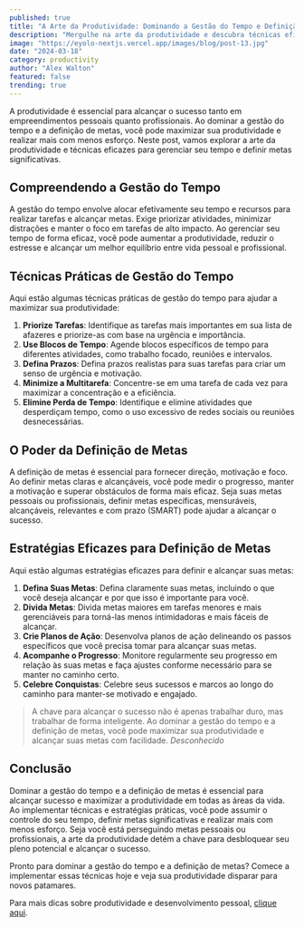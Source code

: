 ```yaml
---
published: true
title: "A Arte da Produtividade: Dominando a Gestão do Tempo e Definição de Metas"
description: "Mergulhe na arte da produtividade e descubra técnicas eficazes para gerenciar seu tempo, definir metas significativas e maximizar sua produtividade para alcançar o sucesso em seus empreendimentos."
image: "https://eyolo-nextjs.vercel.app/images/blog/post-13.jpg"
date: "2024-03-18"
category: productivity
author: "Alex Walton"
featured: false
trending: true
---
```


A produtividade é essencial para alcançar o sucesso tanto em empreendimentos pessoais quanto profissionais. Ao dominar a gestão do tempo e a definição de metas, você pode maximizar sua produtividade e realizar mais com menos esforço. Neste post, vamos explorar a arte da produtividade e técnicas eficazes para gerenciar seu tempo e definir metas significativas.

## Compreendendo a Gestão do Tempo

A gestão do tempo envolve alocar efetivamente seu tempo e recursos para realizar tarefas e alcançar metas. Exige priorizar atividades, minimizar distrações e manter o foco em tarefas de alto impacto. Ao gerenciar seu tempo de forma eficaz, você pode aumentar a produtividade, reduzir o estresse e alcançar um melhor equilíbrio entre vida pessoal e profissional.

## Técnicas Práticas de Gestão do Tempo

Aqui estão algumas técnicas práticas de gestão do tempo para ajudar a maximizar sua produtividade:

1. **Priorize Tarefas**: Identifique as tarefas mais importantes em sua lista de afazeres e priorize-as com base na urgência e importância.
2. **Use Blocos de Tempo**: Agende blocos específicos de tempo para diferentes atividades, como trabalho focado, reuniões e intervalos.
3. **Defina Prazos**: Defina prazos realistas para suas tarefas para criar um senso de urgência e motivação.
4. **Minimize a Multitarefa**: Concentre-se em uma tarefa de cada vez para maximizar a concentração e a eficiência.
5. **Elimine Perda de Tempo**: Identifique e elimine atividades que desperdiçam tempo, como o uso excessivo de redes sociais ou reuniões desnecessárias.

## O Poder da Definição de Metas

A definição de metas é essencial para fornecer direção, motivação e foco. Ao definir metas claras e alcançáveis, você pode medir o progresso, manter a motivação e superar obstáculos de forma mais eficaz. Seja suas metas pessoais ou profissionais, definir metas específicas, mensuráveis, alcançáveis, relevantes e com prazo (SMART) pode ajudar a alcançar o sucesso.

## Estratégias Eficazes para Definição de Metas

Aqui estão algumas estratégias eficazes para definir e alcançar suas metas:

1. **Defina Suas Metas**: Defina claramente suas metas, incluindo o que você deseja alcançar e por que isso é importante para você.
2. **Divida Metas**: Divida metas maiores em tarefas menores e mais gerenciáveis para torná-las menos intimidadoras e mais fáceis de alcançar.
3. **Crie Planos de Ação**: Desenvolva planos de ação delineando os passos específicos que você precisa tomar para alcançar suas metas.
4. **Acompanhe o Progresso**: Monitore regularmente seu progresso em relação às suas metas e faça ajustes conforme necessário para se manter no caminho certo.
5. **Celebre Conquistas**: Celebre seus sucessos e marcos ao longo do caminho para manter-se motivado e engajado.

>A chave para alcançar o sucesso não é apenas trabalhar duro, mas trabalhar de forma inteligente. Ao dominar a gestão do tempo e a definição de metas, você pode maximizar sua produtividade e alcançar suas metas com facilidade.
<cite>Desconhecido</cite>

## Conclusão

Dominar a gestão do tempo e a definição de metas é essencial para alcançar sucesso e maximizar a produtividade em todas as áreas da vida. Ao implementar técnicas e estratégias práticas, você pode assumir o controle do seu tempo, definir metas significativas e realizar mais com menos esforço. Seja você está perseguindo metas pessoais ou profissionais, a arte da produtividade detém a chave para desbloquear seu pleno potencial e alcançar o sucesso.

Pronto para dominar a gestão do tempo e a definição de metas? Comece a implementar essas técnicas hoje e veja sua produtividade disparar para novos patamares.

Para mais dicas sobre produtividade e desenvolvimento pessoal, [clique aqui](#!).